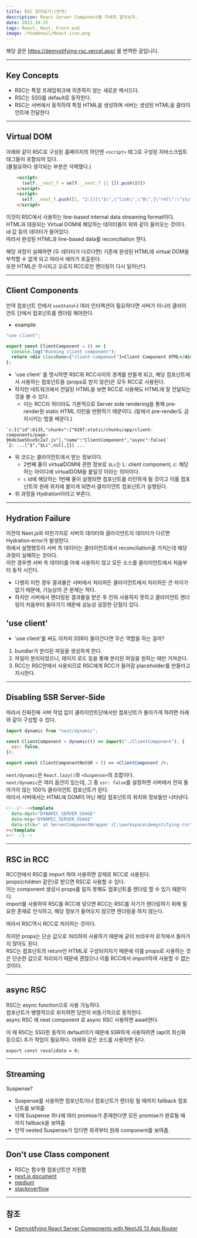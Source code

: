 ```yaml
---
title: RSC 알아보기!(번역)
description: React Server Component를 자세히 알아보자.
date: 2023.10.25
tags: React, Next, Front-end
image: /thumbnail/React-icon.png
---
```


해당 글은 https://demystifying-rsc.vercel.app/ 를 번역한 글입니다.

---

## Key Concepts

- RSC는 특정 프레임워크에 의존하지 않는 새로운 메서드다.
- RSC는 SSG를 default로 동작한다.
- RSC는 서버에서 동작하여 특정 HTML을 생성하며 서버는 생성된 HTML을 클라이언트에 전달한다.

---

## Virtual DOM

아래와 같이 RSC로 구성된 홈페이지의 하단엔 `<script>` 태그로 구성된 자바스크립트 태그들이 포함되어 있다.  
(불필요하다 생각되는 부분은 삭제했다.)

```HTML
	<script>
      (self.__next_f = self.__next_f || []).push([0])
    </script>
    <script>
      self.__next_f.push([1, "2:[[[\"$\",\"link\",\"0\",{\"rel\":\"stylesheet\",\"href\":\"/_next/static/css/77f8f57adc6c0157.css\",\"precedence\":\"next\"}]],[\"$\",\"$L4\",null,{\"buildId\":\"q_Y0XmaURTuu7dMa1dYrf\",\"assetPrefix\":\"\",\"initialCanonicalUrl\":\"/static-content/2/\",\"initialTree\":[\"\",{\"children\":[\"static-content\",{\"children\":[\"2\",{\"children\":[\"__PAGE__\",{}]}]}]},\"$undefined\",\"$undefined\",true],\"initialHead\":[\"$L5\",null],\"globalErrorComponent\":\"$6\",\"notFound\":[\"$\",\"html\",null,{\"lang\":\"en\",\"children\":[[\"$\",\"head\",null,{\"children\":[\"$\",\"$L7\",null,{\"id\":\"watcher\",\"src\":\"/RSCObserver.js\",\"strategy\":\"beforeInteractive\"}]}],[\"$\",\"body\",null,{\"children\":[[\"$\",\"div\",null,{\"className\":\"page-info\",\"children\":[\"/layout.js\",\" \",null,\" @ \",1688734135567,\" \",[\"$\",\"$L8\",null,{\"href\":\"/\",\"children\":\"[Home]\",\"prefetch\":false}]]}],[\"$L9\",[],\"404\"]]}]]}],\"asNotFound\":false,\"children\":[[\"$\",\"html\",null,{\"lang\":\"en\",\"children\":[[\"$\",\"head\",null,{\"children\":[\"$\",\"$L7\",null,{\"id\":\"watcher\",\"src\":\"/RSCObserver.js\",\"strategy\":\"beforeInteractive\"}]}],[\"$\",\"body\",null,{\"children\":[[\"$\",\"div\",null,{\"className\":\"page-info\",\"children\":[\"/layout.js\",\" \",null,\" @ \",1688734135567,\" \",[\"$\",\"$L8\",null,{\"href\":\"/\",\"children\":\"[Home]\",\"prefetch\":false}]]}],[\"$\",\"$La\",null,{\"parallelRouterKey\":\"children\",\"segmentPath\":[\"children\"],\"error\":\"$undefined\",\"errorStyles\":\"$undefined\",\"loading\":\"$undefined\",\"loadingStyles\":\"$undefined\",\"hasLoading\":false,\"template\":[\"$\",\"$Lb\",null,{}],\"templateStyles\":\"$undefined\",\"notFound\":\"404\",\"notFoundStyles\":[],\"childProp\":{\"current\":[\"$\",\"$La\",null,{\"parallelRouterKey\":\"children\",\"segmentPath\":[\"children\",\"static-content\",\"children\"],\"error\":\"$undefined\",\"errorStyles\":\"$undefined\",\"loading\":\"$undefined\",\"loadingStyles\":\"$undefined\",\"hasLoading\":false,\"template\":[\"$\",\"$Lb\",null,{}],\"templateStyles\":\"$undefined\",\"notFound\":\"$undefined\",\"notFoundStyles\":\"$undefined\",\"childProp\":{\"current\":[\"$\",\"$La\",null,{\"parallelRouterKey\":\"children\",\"segmentPath\":[\"children\",\"static-content\",\"children\",\"2\",\"children\"],\"error\":\"$undefined\",\"errorStyles\":\"$undefined\",\"loading\":\"$undefined\",\"loadingStyles\":\"$undefined\",\"hasLoading\":false,\"template\":[\"$\",\"$Lb\",null,{}],\"templateStyles\":\"$undefined\",\"notFound\":\"$undefined\",\"notFoundStyles\":\"$undefined\",\"childProp\":{\"current\":[[[\"$\",\"h2\",null,{\"children\":\"Virtual DOM\"}],[\"$\",\"p\",null,{\"children\":[\"If you \",[\"$\",\"span\",null,{\"dangerouslySetInnerHTML\":{\"__html\":\"\u003ca href=\\\"#\\\" onClick=\\\"this.href='/view-source'+location.pathname+''\\\" class=\\\"view-source\\\" target=\\\"_blank\\\"\u003eView Source\u003c/a\u003e\"}}],\" of this page, you'll see the javascript at the bottom contains script tags that contain an encoded form of this content:\"]}],[\"$\",\"$Lc\",null,{\"inline\":true,\"filter\":\"$d\"}],[\"$\",\"p\",null,{\"children\":\"This is React's new line-based internal data streaming format.\"}],[\"$\",\"p\",null,{\"children\":\"The content is pushed into an array to be processed and split by newlines, which results in the content above, which is the raw React streaming data format.\"}],[\"$\",\"h3\",null,{\"children\":\"What Is It?\"}],[\"$\",\"p\",null,{\"children\":\"It's a compact string representation of the virtual DOM, with abbreviations, internal references, and characters with encoded special meanings.\"}],[\"$\",\"h3\",null,{\"children\":\"Why is it needed?\"}],[\"$\",\"ul\",null,{\"children\":[[\"$\",\"li\",null,{\"children\":[\"It contains a Virtual DOM representation of the static page that was generated. \",[\"$\",\"i\",null,{\"children\":\"(See the box below for an expanded view of the Virtual DOM of the generated page)\"}]]}],[\"$\",\"li\",null,{\"children\":\"If there are client (browser) React components, it needs to know where to insert them at run-time\"}],[\"$\",\"li\",null,{\"children\":\"When routing happens, only the modified parts of the page will be updated (we'll see this later), so it needs to have a virtual representation of the page to dynamically update the DOM\"}]]}],[\"$\",\"h3\",null,{\"children\":\"Current Mental Model\"}],[\"$\",\"p\",null,{\"children\":[\"$\",\"img\",null,{\"src\":\"/mental-model-2.png\"}]}],[\"$\",\"h3\",null,{\"children\":\"A few notes about this format\"}],[\"$\",\"ul\",null,{\"children\":[[\"$\",\"li\",null,{\"children\":\"Lines are separated with a \\\\n, so this is a line-based format, not JSON, for example\"}],[\"$\",\"li\",null,{\"children\":\"The content is actually split into chunks in the source and pushed into an array inside script tags. The above format is only visible after combining the pieces and splitting on \\\\n\"}],[\"$\",\"li\",null,{\"children\":\"Each line is in the format \\\"ID:TYPE?JSON\\\"\"}],[\"$\",\"li\",null,{\"children\":\"This data format is not documented anywhere!\"}],[\"$\",\"li\",null,{\"children\":\"The exact format has been seen to change between React canary releases, so it's a moving target.\"}],[\"$\",\"li\",null,{\"children\":\"Lines can contain references to other lines by using $ID or $LID (ex: $2 or $L2) in their content\"}],[\"$\",\"li\",null,{\"children\":\"This format is considered \\\"internal\\\" to React and is not meant for human consumption. You do not need to know how it works to make apps with RSC. But it's useful to see what is happening behind the scenes.\"}],[\"$\",\"li\",null,{\"children\":[\"The \",[\"$\",\"a\",null,{\"href\":\"https://rsc-parser.vercel.app/\",\"target\":\"_blank\",\"children\":\"RSC Parser\"}],\" is a tool built by Alvar Lagerl철f that explores this format.\"]}]]}],[\"$\",\"h3\",null,{\"children\":\"Virtual DOM Detailed View\"}],[\"$\",\"p\",null,{\"children\":\"This is React's internal representation of the current page/DOM structure. If it needs to update the page, it can compare what it wants with what it knows is there, and perform an efficient update to the DOM.\"}],[\"$\",\"p\",null,{\"children\":\"You can see all the visible content on this page within this Virtual DOM.\"}],[\"$\",\"$Lc\",null,{\"inline\":true,\"filter\":\"$e\"}],[\"$\",\"h3\",null,{\"children\":\"Virtual DOM Reconciliation\"}],[\"$\",\"p\",null,{\"children\":\"When the page loads, React does a reconciliation between the Virtual DOM that it thinks represents the page, and the actual static DOM that the server returned. If any differences are found, it throws a console error. This is because it won't be able to accurately update the DOM if it doesn't have the correct structure representation. We will explore why this could happen in just a bit.\"}],[\"$\",\"p\",null,{\"children\":[\"$\",\"img\",null,{\"src\":\"/mental-model-3.png\"}]}],[\"$\",\"p\",null,{\"children\":[\"$\",\"a\",null,{\"className\":\"button\",\"href\":\"/client-components/\",\"children\":\"Integrating Client Components\"}]}]],null],\"segment\":\"__PAGE__\"},\"styles\":[[\"$\",\"link\",\"0\",{\"rel\":\"stylesheet\",\"href\":\"/_next/static/css/b206048fcfbdc57f.css\",\"precedence\":\"next\"}]]}],\"segment\":\"2\"},\"styles\":[]}],\"segment\":\"static-content\"},\"styles\":[]}]]}]]}],null]}]]\n"])
    </script>
```

이것이 RSC에서 사용하는 line-based internal data streaming format이다.  
HTML과 대응되는 Virtual DOM에 해당하는 데이터들이 위와 같이 들어오는 것이다.  
id 값 등의 데이터가 들어있다.  
따라서 완성된 HTML과 line-based data를 reconciliation 한다.

해당 과정이 실패하면 (두 데이터가 다르다면) 기존에 완성된 HTML에 virtual DOM을 부착할 수 없게 되고 따라서 에러가 호출된다.  
또한 HTML은 무시되고 오로지 RCC로만 렌더링이 다시 일어난다.

---

## Client Components

만약 컴포넌트 안에서 `useState`나 여러 인터랙션이 필요하다면 서버가 아니라 클라이언트 단에서 컴포넌트를 렌더링 해야한다.

- example:

```jsx
"use client";

export const ClientComponent = () => {
  console.log("Running client component");
  return <div className={"client-component"}>Client Component HTML</div>;
};
```

- 'use client' 를 명시하면 RSC와 RCC사이의 경계를 만들게 되고, 해당 컴포넌트에서 사용하는 컴포넌트들 (props로 받지 않은)은 모두 RCC로 사용된다.
- 하지만 네트워크에서 전달된 HTML을 보면 RCC로 사용해도 HTML에 잘 전달되는 것을 볼 수 있다.
  - 이는 RCC라 하더라도 기본적으로 Server side rendering을 통해 pre-render된 static HTML 리턴을 반환하기 때문이다. (밑에서 pre-render도 금지시키는 법을 배운다.)

```shell
`c:I{"id":6135,"chunks":["6207:static/chunks/app/client-components/page-96de3ae5bce9c2a7.js"],"name":"ClientComponent","async":false}`
`2: ...["$","$Lc",null,{}] ...`
```

- 위 코드는 클라이언트에서 받는 정보이다.
  - 2번째 줄이 virtualDOM에 관한 정보로 `$Lc`는 L: client component, c: 해당하는 아이디에 virtualDOM을 붙일것 이라는 의미이다.
  - `c` id에 해당하는 1번째 줄이 실행되면 컴포넌트를 리턴하게 될 것이고 이를 컴포넌트의 원래 위치에 붙이게 되면서 클라이언트 컴포넌트가 실행된다.
- 위 과정을 Hydration이라고 부른다.

---

## Hydration Failure

이전의 Next.js와 마찬가지로 서버의 데이터와 클라이언트의 데이터가 다르면 Hydration error가 발생한다.  
위에서 설명했듯이 서버 측 데이터는 클라이언트에서 reconciliation을 거치는데 해당 과정이 실패하는 것이다.  
이런 경우엔 서버 측 데이터를 아예 사용하지 않고 모든 소스를 클라이언트에서 처음부터 동작 시킨다.

- 다행히 이런 경우 결과물은 서버에서 처리하든 클라이언트에서 처리하든 큰 차이가 없기 때문에, 기능상의 큰 문제는 적다.
- 하지만 서버에서 렌더링된 결과물을 받은 후 전혀 사용하지 못하고 클라이언트 렌더링이 처음부터 돌아가기 때문에 성능상 굉장한 단점이 있다.

## 'use client'

- 'use client'를 써도 어차피 SSR이 돌아간다면 무슨 역할을 하는 걸까?

1. bundler가 분리된 파일을 생성하게 한다.
2. 파일이 분리되었으니, 레이지 로드 등을 통해 분리된 파일을 원하는 때만 가져온다.
3. RCC는 RSC안에서 사용되므로 RSC에게 RCC가 들어갈 placeholder를 만들라고 지시한다.

---

## Disabling SSR Server-Side

따라서 진짜진짜 서버 작업 없이 클라이언트단에서만 컴포넌트가 돌아가게 하려면 아래와 같이 구성할 수 있다.

```jsx
import dynamic from "next/dynamic";

const ClientComponent = dynamic(() => import("./ClientComponent"), {
  ssr: false,
});

export const ClientComponentNoSSR = () => <ClientComponent />;
```

`next/dynamic`은 `React.lazy()`와 `<Suspense>`의 조합이다.  
`next/dynamic`은 여러 옵션이 있는데, 그 중 `ssr: false`를 설정하면 서버에서 전혀 돌아가지 않는 100% 클라이언트 컴포넌트가 된다.  
따라서 서버에서는 HTML에 DOM이 아닌 해당 컴포넌트의 위치와 정보들만 나타낸다.

```html
<!--$!--><template
  data-dgst="DYNAMIC_SERVER_USAGE"
  data-msg="DYNAMIC_SERVER_USAGE"
  data-stck=" at ServerComponentWrapper (C:\workspace\demystifying-rsc\node_modules\next\dist\server\app-render\create-server-components-renderer.js:78:31) at InsertedHTML (C:\workspace\demystifying-rsc\node_modules\next\dist\server\app-render\app-render.js:835:33)"
></template
><!--/$-->
```

---

## RSC in RCC

RCC안에서 RSC를 import 하여 사용하면 강제로 RCC로 사용된다.  
props(children 같은)로 받으면 RSC로 사용할 수 있다.  
이는 component 생성시 props를 알지 못해도 컴포넌트를 렌더링 할 수 있기 때문이다.  
import를 사용하여 RSC를 RCC에 넣으면 RCC는 RSC를 자기가 렌더링하기 위해 필요한 존재로 인식하고, 해당 정보가 들어오지 않으면 렌더링을 하지 않는다.

따라서 RSC역시 RCC로 처리하는 것이다.

하지만 props는 단순 값으로 처리하여 사용하기 때문에 굳이 브라우저 로직에서 돌아가지 않아도 된다.  
RSC는 컴포넌트의 return인 HTML로 구성되어지기 때문에 이를 props로 사용하는 것은 단순한 값으로 처리되기 때문에 괜찮으나 이를 RCC에서 import하여 사용할 수 없는 것이다.

---

## async RSC

RSC는 async function으로 사용 가능하다.  
컴포넌트가 병렬적으로 위치하면 당연히 비동기적으로 동작한다.  
async RSC 에 nest component 로 async RSC 사용하면 await한다.

이 때 RSC는 SSG한 동작이 default이기 때문에 SSR하게 사용하려면 (api의 최신화 등으로) 추가 작업이 필요하다.
아래와 같은 코드를 사용하면 된다.

```tsx
export const revalidate = 0;
```

---

## Streaming

Suspense?

- Suspense를 사용하면 컴포넌트이너 컴포넌트가 렌더링 될 때까지 fallback 컴포넌트를 보여줌
- 이때 Suspense 하나에 여러 promise가 존재한다면 모든 promise가 완료될 때 까지 fallback을 보여줌
- 만약 nested Suspense가 있다면 외곽부터 원래 component를 보여줌.

---

## Don't use Class component

- RSC는 함수형 컴포넌트만 지원함
- [next.js document](https://nextjs.org/docs/messages/class-component-in-server-component)
- [medium](https://medium.com/@joydeep1701/better-react-with-hooks-d429235af183)
- [stackoverflow](https://stackoverflow.com/questions/36097965/when-to-use-es6-class-based-react-components-vs-functional-es6-react-components)

---

## 참조

- [Demystifying React Server Components with NextJS 13 App Router](https://demystifying-rsc.vercel.app/)
